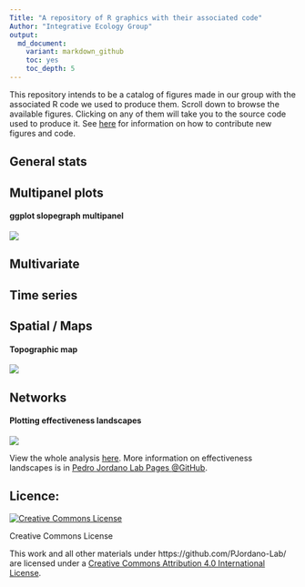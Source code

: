 ```yaml
---
Title: "A repository of R graphics with their associated code"
Author: "Integrative Ecology Group"
output:
  md_document:
    variant: markdown_github
    toc: yes
    toc_depth: 5
---
```


This repository intends to be a catalog of figures made in our group with the associated R code we used to produce them. Scroll down to browse the available figures. Clicking on any of them will take you to the source code used to produce it. See [here](https://github.com/PJordano-Lab/R-figures/blob/master/contributing.md) for information on how to contribute new figures and code. 
  


## General stats




## Multipanel plots 

#### ggplot slopegraph multipanel
  [![](figures/slopegraph_multipanel.png)](http://github.com/PJordano-Lab/R-figures/blob/master/Multipanel/slopegraph_multipanel.Rmd)


## Multivariate



## Time series



## Spatial / Maps

#### Topographic map  
  [![](figures/topomap.png)](http://github.com/PJordano-Lab/R-figures/blob/master/Spatial/topomap.Rmd)




## Networks

#### Plotting effectiveness landscapes

[![](figures/effectiveness_plot.png)](http://github.com/PJordano-Lab/R-figures/blob/master/Networks/effectiveness.Rmd)

View the whole analysis [here](http://htmlpreview.github.io/?https://raw.github.com/PJordano-Lab/R-figures/blob/master/Networks/effectiveness.html).
More information on effectiveness landscapes is in [Pedro Jordano Lab Pages @GitHub](http://pedroj.github.io).


Licence:
--------
<a rel="license" href="http://creativecommons.org/licenses/by/4.0/"><img alt="Creative Commons License" style="border-width:0" src="https://i.creativecommons.org/l/by/4.0/88x31.png" /></a>

Creative Commons License  

This work and all other materials under https://github.com/PJordano-Lab/ are licensed under a [Creative Commons Attribution 4.0 International License](https://creativecommons.org/licenses/by/4.0/legalcode).

